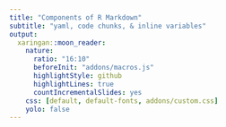 ```yaml
---
title: "Components of R Markdown"
subtitle: "yaml, code chunks, & inline variables"
output:
  xaringan::moon_reader:
    nature:
      ratio: "16:10"
      beforeInit: "addons/macros.js"
      highlightStyle: github
      highlightLines: true
      countIncrementalSlides: yes
    css: [default, default-fonts, addons/custom.css]
    yolo: false
---
```


